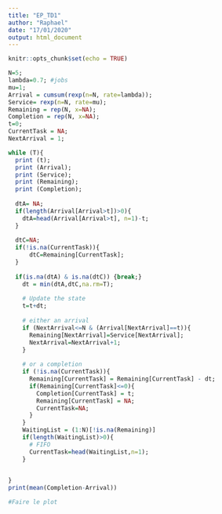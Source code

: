 ```yaml
---
title: "EP_TD1"
author: "Raphael"
date: "17/01/2020"
output: html_document
---
```


```r
knitr::opts_chunk$set(echo = TRUE)

N=5; 
lambda=0.7; #jobs
mu=1;
Arrival = cumsum(rexp(n=N, rate=lambda));
Service= rexp(n=N, rate=mu);
Remaining = rep(N, x=NA);
Completion = rep(N, x=NA);
t=0;
CurrentTask = NA;
NextArrival = 1; 

while (T){
  print (t);
  print (Arrival);
  print (Service);
  print (Remaining);
  print (Completion);
  
  dtA= NA;
  if(length(Arrival[Arrival>t])>0){
    dtA=head(Arrival[Arrival>t], n=1)-t;
  }
   
  dtC=NA;
  if(!is.na(CurrentTask)){
      dtC=Remaining[CurrentTask];
  }
  
  if(is.na(dtA) & is.na(dtC)) {break;}
    dt = min(dtA,dtC,na.rm=T);
    
    # Update the state
    t=t+dt;
    
    # either an arrival
    if (NextArrival<=N & (Arrival[NextArrival]==t)){
      Remaining[NextArrival]=Service[NextArrival];
      NextArrival=NextArrival+1;
    }
    
    # or a completion
    if (!is.na(CurrentTask)){
      Remaining[CurrentTask] = Remaining[CurrentTask] - dt;
      if(Remaining[CurrentTask]<=0){
        Completion[CurrentTask] = t;
        Remaining[CurrentTask] = NA;
        CurrentTask=NA;
      }
    }
    WaitingList = (1:N)[!is.na(Remaining)]
    if(length(WaitingList)>0){
      # FIFO
      CurrentTask=head(WaitingList,n=1);
    }

  
}
print(mean(Completion-Arrival))

#Faire le plot
```

